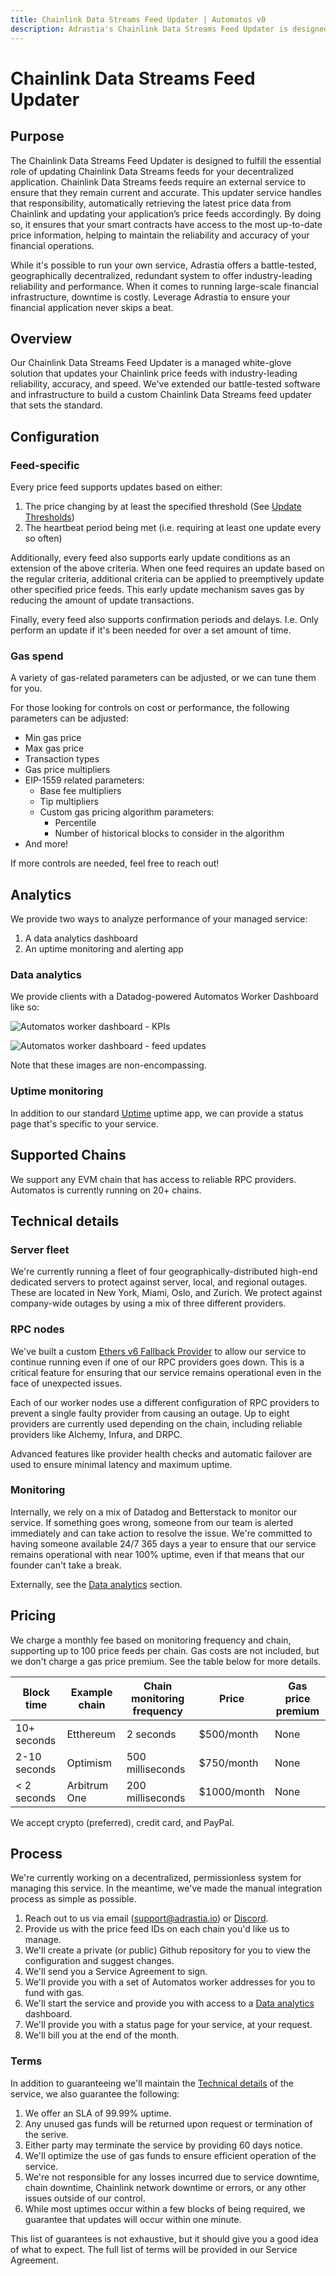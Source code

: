 ```yaml
---
title: Chainlink Data Streams Feed Updater | Automatos v0
description: Adrastia's Chainlink Data Streams Feed Updater is designed to fulfill the essential role of updating Chainlink Data Streams feeds for your decentralized application.
---
```



# Chainlink Data Streams Feed Updater

## Purpose

The Chainlink Data Streams Feed Updater is designed to fulfill the essential role of updating Chainlink Data Streams feeds for your decentralized application. Chainlink Data Streams feeds require an external service to ensure that they remain current and accurate. This updater service handles that responsibility, automatically retrieving the latest price data from Chainlink and updating your application’s price feeds accordingly. By doing so, it ensures that your smart contracts have access to the most up-to-date price information, helping to maintain the reliability and accuracy of your financial operations.

While it's possible to run your own service, Adrastia offers a battle-tested, geographically decentralized, redundant system to offer industry-leading reliability and performance. When it comes to running large-scale financial infrastructure, downtime is costly. Leverage Adrastia to ensure your financial application never skips a beat.

## Overview

Our Chainlink Data Streams Feed Updater is a managed white-glove solution that updates your Chainlink price feeds with industry-leading reliability, accuracy, and speed. We've extended our battle-tested software and infrastructure to build a custom Chainlink Data Streams feed updater that sets the standard.

## Configuration

### Feed-specific

Every price feed supports updates based on either:

1. The price changing by at least the specified threshold (See [Update Thresholds](/misc/update-thresholds))
2. The heartbeat period being met (i.e. requiring at least one update every so often)

Additionally, every feed also supports early update conditions as an extension of the above criteria. When one feed requires an update based on the regular criteria, additional criteria can be applied to preemptively update other specified price feeds. This early update mechanism saves gas by reducing the amount of update transactions.

Finally, every feed also supports confirmation periods and delays. I.e. Only perform an update if it's been needed for over a set amount of time.

### Gas spend

A variety of gas-related parameters can be adjusted, or we can tune them for you.

For those looking for controls on cost or performance, the following parameters can be adjusted:

- Min gas price
- Max gas price
- Transaction types
- Gas price multipliers
- EIP-1559 related parameters:
  - Base fee multipliers
  - Tip multipliers
  - Custom gas pricing algorithm parameters:
    - Percentile
    - Number of historical blocks to consider in the algorithm
- And more!

If more controls are needed, feel free to reach out!

## Analytics

We provide two ways to analyze performance of your managed service:

1. A data analytics dashboard
2. An uptime monitoring and alerting app

### Data analytics

We provide clients with a Datadog-powered Automatos Worker Dashboard like so:

![Automatos worker dashboard - KPIs](/images/chainlink-data-streams-feed-updater-analytics.png)

![Automatos worker dashboard - feed updates](/images/chainlink-data-streams-feed-updater-analytics-2.png)

Note that these images are non-encompassing.

### Uptime monitoring

In addition to our standard [Uptime](https://status.adrastia.io) uptime app, we can provide a status page that's specific to your service.

## Supported Chains

We support any EVM chain that has access to reliable RPC providers. Automatos is currently running on 20+ chains.

## Technical details

### Server fleet

We're currently running a fleet of four geographically-distributed high-end dedicated servers to protect against server, local, and regional outages. These are located in New York, Miami, Oslo, and Zurich. We protect against company-wide outages by using a mix of three different providers.

### RPC nodes

We've built a custom [Ethers v6 Fallback Provider](https://github.com/adrastia-oracle/ethers-v6-fallback-provider) to allow our service to continue running even if one of our RPC providers goes down. This is a critical feature for ensuring that our service remains operational even in the face of unexpected issues.

Each of our worker nodes use a different configuration of RPC providers to prevent a single faulty provider from causing an outage. Up to eight providers are currently used depending on the chain, including reliable providers like Alchemy, Infura, and DRPC.

Advanced features like provider health checks and automatic failover are used to ensure minimal latency and maximum uptime.

### Monitoring

Internally, we rely on a mix of Datadog and Betterstack to monitor our service. If something goes wrong, someone from our team is alerted immediately and can take action to resolve the issue. We're committed to having someone available 24/7 365 days a year to ensure that our service remains operational with near 100% uptime, even if that means that our founder can't take a break.

Externally, see the [Data analytics](#data-analytics) section.

## Pricing

We charge a monthly fee based on monitoring frequency and chain, supporting up to 100 price feeds per chain. Gas costs are not included, but we don't charge a gas price premium. See the table below for more details.

| Block time   | Example chain | Chain monitoring frequency | Price       | Gas price premium |
| ------------ | ------------- | -------------------------- | ----------- | ----------------- |
| 10+ seconds  | Etthereum     | 2 seconds                  | $500/month  | None              |
| 2-10 seconds | Optimism      | 500 milliseconds           | $750/month  | None              |
| \< 2 seconds | Arbitrum One  | 200 milliseconds           | $1000/month | None              |

We accept crypto (preferred), credit card, and PayPal.

## Process

We're currently working on a decentralized, permissionless system for managing this service. In the meantime, we've made the manual integration process as simple as possible.

1. Reach out to us via email ([support@adrastia.io](mailto:support@adrastia.io)) or [Discord](https://discord.adrastia.io).
2. Provide us with the price feed IDs on each chain you'd like us to manage.
3. We'll create a private (or public) Github repository for you to view the configuration and suggest changes.
4. We'll send you a Service Agreement to sign.
5. We'll provide you with a set of Automatos worker addresses for you to fund with gas.
6. We'll start the service and provide you with access to a [Data analytics](#data-analytics) dashboard.
7. We'll provide you with a status page for your service, at your request.
8. We'll bill you at the end of the month.

### Terms

In addition to guaranteeing we'll maintain the [Technical details](#technical-details) of the service, we also guarantee the following:

1. We offer an SLA of 99.99% uptime.
2. Any unused gas funds will be returned upon request or termination of the serive.
3. Either party may terminate the service by providing 60 days notice.
4. We'll optimize the use of gas funds to ensure efficient operation of the service.
5. We're not responsible for any losses incurred due to service downtime, chain downtime, Chainlink network downtime or errors, or any other issues outside of our control.
6. While most uptimes occur within a few blocks of being required, we guarantee that updates will occur within one minute.

This list of guarantees is not exhaustive, but it should give you a good idea of what to expect. The full list of terms will be provided in our Service Agreement.
